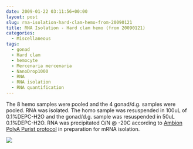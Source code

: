 ```yaml
---
date: 2009-01-22 03:11:56+00:00
layout: post
slug: rna-isolation-hard-clam-hemo-from-20090121
title: RNA Isolation - Hard clam hemo (from 20090121)
categories:
  - Miscellaneous
tags:
  - gonad
  - Hard clam
  - hemocyte
  - Mercenaria mercenaria
  - NanoDrop1000
  - RNA
  - RNA isolation
  - RNA quantification
---
```


The 8 hemo samples were pooled and the 4 gonad/d.g. samples were pooled. RNA was isolated. The homo sample was resuspended in 100uL of 0.1%DEPC-H2O and the gonad/d.g. sample was resuspended in 50uL 0.1%DEPC-H2O. RNA was precipitated O/N @ -20C according to [Ambion PolyA Purist protocol](https://aquacul4.fish.washington.edu/Protocols:Information%20Sheets/Commercial%20Protocols:Manuals/Ambion%20-%20MicroPoly%28A%29Purist%20Kit.pdf) in preparation for mRNA isolation.

![](https://eagle.fish.washington.edu/Arabidopsis/RNA%20Spec%20Readings/20090121%20RNA%20SJW.png)
